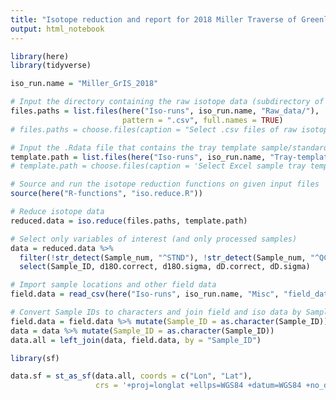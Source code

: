 ```yaml
---
title: "Isotope reduction and report for 2018 Miller Traverse of Greenland Icesheet"
output: html_notebook
---
```






```r

library(here)
library(tidyverse)

iso_run.name = "Miller_GrIS_2018"

# Input the directory containing the raw isotope data (subdirectory of 'Raw data')
files.paths = list.files(here("Iso-runs", iso_run.name, "Raw_data/"), 
                         pattern = ".csv", full.names = TRUE)
# files.paths = choose.files(caption = "Select .csv files of raw isotope data")

# Input the .Rdata file that contains the tray template sample/standards locations
template.path = list.files(here("Iso-runs", iso_run.name, "Tray-template"), full.names = TRUE)
# template.path = choose.files(caption = 'Select Excel sample tray template file')

# Source and run the isotope reduction functions on given input files
source(here("R-functions", "iso.reduce.R"))

# Reduce isotope data
reduced.data = iso.reduce(files.paths, template.path)

```


```r

# Select only variables of interest (and only processed samples)
data = reduced.data %>% 
  filter(!str_detect(Sample_num, "^STND"), !str_detect(Sample_num, "^QC")) %>% 
  select(Sample_ID, d18O.correct, d18O.sigma, dD.correct, dD.sigma)

# Import sample locations and other field data
field.data = read_csv(here("Iso-runs", iso_run.name, "Misc", "field_data.csv"))

# Convert Sample IDs to characters and join field and iso data by Sample_ID
field.data = field.data %>% mutate(Sample_ID = as.character(Sample_ID))
data = data %>% mutate(Sample_ID = as.character(Sample_ID))
data.all = left_join(data, field.data, by = "Sample_ID")
```


```r

library(sf)

data.sf = st_as_sf(data.all, coords = c("Lon", "Lat"), 
                   crs = '+proj=longlat +ellps=WGS84 +datum=WGS84 +no_defs')
```


```r


```




